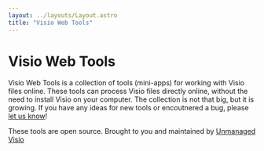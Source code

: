 ```yaml
---
layout: ../layouts/Layout.astro
title: "Visio Web Tools"
---
```



# Visio Web Tools

Visio Web Tools is a collection of tools (mini-apps) for working with Visio files online.
These tools can process Visio files directly online, without the need to install Visio on your computer.
The collection is not that big, but it is growing. If you have any ideas for new tools or encoutnered a bug, please [let us know](https://github.com/nbelyh/VisioWebTools/issues)!

<div class="grid grid-cols-1 md:grid-cols-2 gap-6">
  <ToolCard
    href="/extract-images"
    title="Image Extraction Tool"
    imageSrc="/extract-images-flow.svg"
    body="This tool allows you to extract images, embedded into Visio diagram, in their original format. It analyzes the Visio file and extracts all embedded images into a ZIP archive, keeping shape/page references."
  />
  <ToolCard
    href="/pdftip"
    title="Visio PdfTip Tool"
    imageSrc="/pdftip-flow.svg"
    body="Add tooltips (comments) to PDF files exported from Visio. This tool provides a simple solution for transferring 'Comments' from your Visio file shapes into PDF, and the tool will update the PDF."
  />
  <ToolCard
    href="/splitpages"
    title="Visio SplitPages Tool"
    imageSrc="/splitpages-flow.svg"
    body="tool that lets you take a single doc with many pages and export it to multiple docs - each one with a single page"
  />
  <ToolCard
    href="/chipher"
    title="Chipher Tool (preview)"
    imageSrc="/chipher-flow.svg"
    body="This tool allows you to chipher text in Visio shapes. It can be used to hide sensitive information in Visio diagrams. The tool uses a simple substitution cipher, where each character is replaced with a different one."
  />
  <ToolCard
    href="https://editsvgcode.com/"
    title="Simple Online SVG CODE Editor"
    imageSrc="/editsvgcode.png"
    body="A very basic SVG code editor with auto-complete with cloud sharing (export link) capability. Please note that this is a CODE editor, not a visual one. Mostly for developers."
  />
</div>

These tools are open source. Brought to you and maintained by <a href="https://unmanagedvisio.com/">Unmanaged Visio</a>

